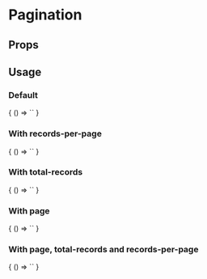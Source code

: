 
# Pagination

<Meta
  title='Pagination'
  component='fw-pagination'
/>

## Props 

<Props of="fw-pagination"/>

## Usage

### Default
<Preview>
  <Story name='Default'>
    {
      () => `<fw-pagination></fw-pagination>`
    }
  </Story>
</Preview>

### With records-per-page
<Preview>
  <Story name='items-per-page'>
    {
      () => `<fw-pagination records-per-page='10'></fw-pagination>`
    }
  </Story>
</Preview>

### With total-records
<Preview>
  <Story name='total-records'>
    {
      () => `<fw-pagination total-records='50'></fw-pagination>`
    }
  </Story>
</Preview>

### With page
<Preview>
  <Story name='page'>
    {
      () => `<fw-pagination page='2'></fw-pagination>`
    }
  </Story>
</Preview>

### With page, total-records and records-per-page
<Preview>
  <Story name='page, total-records and records-per-page'>
    {
      () => `<fw-pagination page='2' records-per-page='10' total-records='50'></fw-pagination>`
    }
  </Story>
</Preview>
